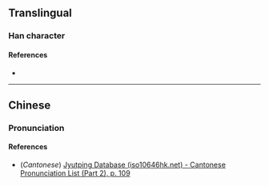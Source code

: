 {{character info/new}}
==Translingual==

===Han character===
{{Han char|rn=61|rad=心|as=09|sn=12|four=91014|canj=PSAV|ids=⿰忄匽}}

====References====
* {{Han ref|kx=0395.190|dkj=10950|dj=0733.030|hdz=42326.080|uh=611D|ud=24861|bh=D94C|bd=55628}}

----

==Chinese==
{{zh-forms}}

===Pronunciation===
{{zh-pron
|m=yǎn
|c=jin2
|mc=
|oc=
|ma=
|cat=
}}

====References====
* (''Cantonese'') [http://www.iso10646hk.net/jp/document/download.jsp Jyutping Database (iso10646hk.net) - Cantonese Pronunciation List (Part 2), p. 109]